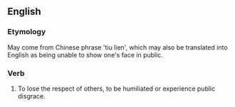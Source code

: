 ==English==
===Etymology===
May come from Chinese phrase 'tiu lien', which may also be translated into English as being unable to show one's face in public.

===Verb===
{{infl|en|verb|head=to [[lose]] [[face]]}}
# {{idiom}} To lose the respect of others, to be humiliated or experience public disgrace.